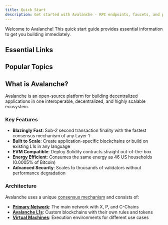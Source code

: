 ```yaml
---
title: Quick Start
description: Get started with Avalanche - RPC endpoints, faucets, and popular topics.
---
```


Welcome to Avalanche! This quick start guide provides essential information to get you building immediately.

## Essential Links

<Cards>
<Card title="RPC Endpoints & Faucets" description="Network connection details and testnet funding" href="/docs/quick-start/rpc-and-faucets" />
<Card title="Build dApps" description="Deploy smart contracts on C-Chain" href="/docs/dapps" />
<Card title="Create an L1" description="Build your own blockchain" href="/docs/avalanche-l1s" />
<Card title="Run a Node" description="Participate in the Primary Network" href="/docs/primary-network" />
</Cards>

## Popular Topics

<Cards>
<Card title="Smart Contract Development" description="Build and deploy Solidity contracts" href="/docs/dapps/smart-contract-dev" />
<Card title="API Reference" description="Complete API documentation" href="/docs/api-reference" />
<Card title="Cross-Chain Messaging" description="Connect L1s with Teleporter" href="/docs/cross-chain/teleporter" />
<Card title="Avalanche CLI" description="Command-line tool for L1 development" href="/docs/tooling/create-avalanche-l1" />
</Cards>

## What is Avalanche?

Avalanche is an open-source platform for building decentralized applications in one interoperable, decentralized, and highly scalable ecosystem.

### Key Features

- **Blazingly Fast**: Sub-2 second transaction finality with the fastest consensus mechanism of any Layer 1
- **Built to Scale**: Create application-specific blockchains or build on existing L1s in any language
- **EVM Compatible**: Deploy Solidity contracts straight out-of-the-box
- **Energy Efficient**: Consumes the same energy as 46 US households (0.0005% of Bitcoin)
- **Advanced Security**: Scales to thousands of validators without performance degradation

### Architecture

Avalanche uses a unique [consensus mechanism](/docs/quick-start/avalanche-consensus) and consists of:

- **[Primary Network](/docs/primary-network)**: The main network with X, P, and C-Chains
- **[Avalanche L1s](/docs/quick-start/avalanche-l1s)**: Custom blockchains with their own rules and tokens
- **[Virtual Machines](/docs/quick-start/virtual-machines)**: Execution environments for different use cases



